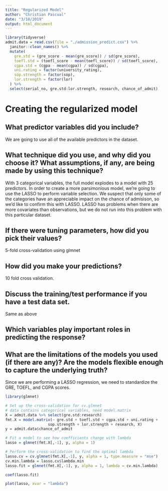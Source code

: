 ```yaml
---
title: "Regularized Model"
author: "Christian Pascual"
date: "3/18/2019"
output: html_document
---
```


```r
library(tidyverse)
admit.data = read.csv(file = "./admission_predict.csv") %>% 
  janitor::clean_names() %>% 
  mutate(
    gre.std = (gre_score - mean(gre_score)) / sd(gre_score),
    toefl.std = (toefl_score - mean(toefl_score)) / sd(toefl_score),
    cgpa.std = (cgpa - mean(cgpa)) / sd(cgpa),
    uni.rating = factor(university_rating),
    sop.strength = factor(sop),
    lor.strength = factor(lor)
  ) %>% 
  select(serial_no, gre.std:lor.strength, research, chance_of_admit)
```

# Creating the regularized model

## What predictor variables did you include?

We are going to use all of the available predictors in the dataset. 

## What technique did you use, and why did you choose it? What assumptions, if any, are being made by using this technique?

With 3 categorical variables, the full model explodes to a model with 25 predictors. In order to create a more parsimonious model, we're going to use the LASSO to perform variable selection. We suspect that only some of the categories have an appreciable impact on the chance of admisison, so we'd like to confirm this with LASSO. LASSO has problems when there are more covariates than observations, but we do not run into this problem with this particular dataset.

## If there were tuning parameters, how did you pick their values?

5-fold cross-validation using glmnet

## How did you make your predictions?

10 fold cross validation. 

## Discuss the training/test performance if you have a test data set.

Same as above

## Which variables play important roles in predicting the response?


## What are the limitations of the models you used (if there are any)? Are the models flexible enough to capture the underlying truth?



Since we are performing a LASSO regression, we need to standardize the GRE, TOEFL, and CGPA scores.

```r
library(glmnet)

# Set up the cross-validation for cv.glmnet
# data contains categorical variables, need model.matrix
X = admit.data %>% select(gre.std:research)
fmt.X = model.matrix(~ gre.std + toefl.std + cgpa.std + uni.rating + 
                   sop.strength + lor.strength + research, X)
y = admit.data$chance_of_admit

# Fit a model to see how coefficients change with lambda
lasso = glmnet(fmt.X[,-1], y, alpha = 1)

# Perform the cross-validation to find the optimal lambda
lasso.cv = cv.glmnet(fmt.X[,-1], y, alpha = 1, type.measure = "mse")
cv.min.lambda = lasso.cv$lambda.min
lasso.fit = glmnet(fmt.X[,-1], y, alpha = 1, lambda = cv.min.lambda)

coef(lasso.fit)

```

```r
plot(lasso, xvar = "lambda")
```






